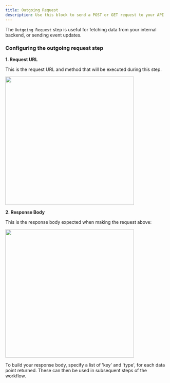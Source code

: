 ```yaml
---
title: Outgoing Request
description: Use this block to send a POST or GET request to your API
---
```


The `Outgoing Request` step is useful for fetching data from your internal backend, or sending event updates.

### Configuring the outgoing request step

**1. Request URL**

This is the request URL and method that will be executed during this step.
<Frame>
    <img src="/images/nodes/outgoing_request_1.png" width="400"/>
</Frame>

**2. Response Body**

This is the response body expected when making the request above:

<Frame>
  <img src="/images/nodes/trigger_request_config.png" width="400"/>
</Frame>

To build your response body, specify a list of 'key' and 'type', for each data point returned. These can then be used in subsequent steps of the workflow.
